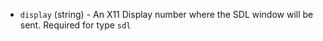 <!-- Code generated from the comments of the SdlDomainGraphic struct in builder/libvirt/config_graphics.go; DO NOT EDIT MANUALLY -->

- `display` (string) - An X11 Display number where the SDL window will be sent. Required for type `sdl`

<!-- End of code generated from the comments of the SdlDomainGraphic struct in builder/libvirt/config_graphics.go; -->
